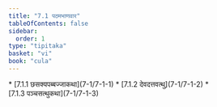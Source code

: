 ```yaml
---
title: "7.1 पठमभाणवार"
tableOfContents: false
sidebar:
  order: 1
type: "tipitaka"
basket: "vi"
book: "cula"
---
```



<DynamicBreadcrumb />



<TableOfContents book="cula" section="7.1">
* [7.1.1 छसक्यपब्बज्जाकथा](7-1/7-1-1)
* [7.1.2 देवदत्तवत्थु](7-1/7-1-2)
* [7.1.3 पञ्चसत्थुकथा](7-1/7-1-3)
</TableOfContents>